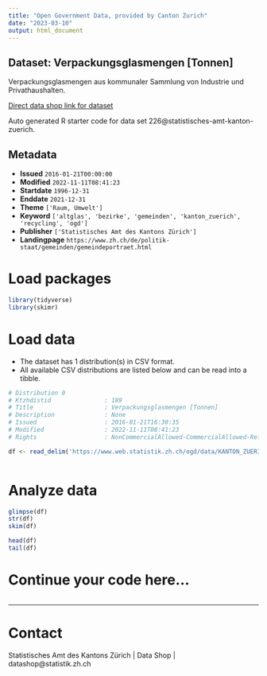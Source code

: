 ```yaml
---
title: "Open Government Data, provided by Canton Zurich"
date: "2023-03-10"
output: html_document
---
```


## Dataset: Verpackungsglasmengen [Tonnen]

Verpackungsglasmengen aus kommunaler Sammlung von Industrie und Privathaushalten.

[Direct data shop link for dataset](https://www.zh.ch/de/politik-staat/opendata.zhweb-noredirect.zhweb-cache.html#/datasets/226@statistisches-amt-kanton-zuerich)

Auto generated R starter code for data set 226@statistisches-amt-kanton-zuerich.

## Metadata

- **Issued** `2016-01-21T00:00:00`
- **Modified** `2022-11-11T08:41:23`
- **Startdate** `1996-12-31`
- **Enddate** `2021-12-31`
- **Theme** `['Raum, Umwelt']`
- **Keyword** `['altglas', 'bezirke', 'gemeinden', 'kanton_zuerich', 'recycling', 'ogd']`
- **Publisher** `['Statistisches Amt des Kantons Zürich']`
- **Landingpage** `https://www.zh.ch/de/politik-staat/gemeinden/gemeindeportraet.html`


# Load packages

```r

library(tidyverse)
library(skimr)

```

# Load data

-   The dataset has 1 distribution(s) in CSV format.
-   All available CSV distributions are listed below and can be read into a tibble.

```r

# Distribution 0
# Ktzhdistid               : 189
# Title                    : Verpackungsglasmengen [Tonnen]
# Description              : None
# Issued                   : 2016-01-21T16:30:35
# Modified                 : 2022-11-11T08:41:23
# Rights                   : NonCommercialAllowed-CommercialAllowed-ReferenceRequired

df <- read_delim('https://www.web.statistik.zh.ch/ogd/data/KANTON_ZUERICH_138.csv')



```

# Analyze data

```r

glimpse(df)
str(df)
skim(df)

head(df)
tail(df)

```

# Continue your code here...

```r

```

------------------------------------------------------------------------

# Contact

Statistisches Amt des Kantons Zürich | Data Shop | datashop@statistik.zh.ch
